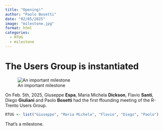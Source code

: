 ```yaml
---
title: "Opening!"
author: "Paolo Bosetti"
date: "02/05/2025"
image: "milestone.jpg"
format: html
categories: 
  - RTUG
  - milestone
---
```


# The Users Group is instantiated
:::column-margin
![An important milestone](milestone.jpg)
:::

On Feb. 5th, 2025, Giuseppe **Espa**, Maria Michela **Dickson**, Flavio **Santi**, Diego **Giuliani** and Paolo **Bosetti** had the first ffounding meeting of the R-Trento Users Group.

```r
RTUG <- list("Giuseppe", "Maria Michela", "Flavio", "Diego", "Paolo")
```

That's a milestone.
